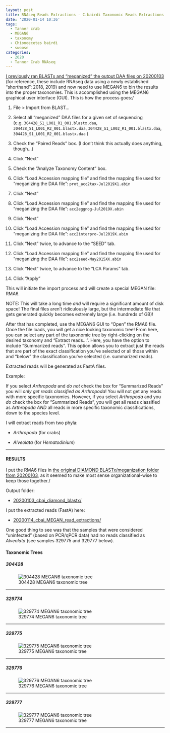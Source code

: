 ```yaml
---
layout: post
title: RNAseq Reads Extractions - C.bairdi Taxonomic Reads Extractions with MEGAN6 on swoose
date: '2020-01-14 10:36'
tags:
  - Tanner crab
  - MEGAN6
  - taxonomy
  - Chionoecetes bairdi
  - swoose
categories:
  - 2020
  - Tanner Crab RNAseq
---
```

[I previously ran BLASTx and "meganized" the output DAA files on 20200103](https://robertslab.github.io/sams-notebook/posts/2020/2020-01-03-Transcriptome-Annotation-C.bairdi-Using-DIAMOND-BLASTx-on-Mox-and-MEGAN6-Meganizer.html) (for reference, these include RNAseq data using a newly established "shorthand": 2018, 2019) and now need to use MEGAN6 to bin the results into the proper taxonomies. This is accomplished using the MEGAN6 graphical user interface (GUI). This is how the process goes:/

1. File > Import from BLAST...

2. Select all "meganized" DAA files for a given set of sequencing (e.g. `304428_S1_L001_R1_001.blastx.daa`, `304428_S1_L001_R2_001.blastx.daa`, `304428_S1_L002_R1_001.blastx.daa`, `304428_S1_L001_R2_001.blastx.daa` )

3. Check the "Paired Reads" box. (I don't think this actually does anything, though...)

4. Click "Next"

5. Check the "Analyze Taxonomy Content" box.

6. Click "Load Accession mapping file" and find the mapping file used for "meganizing the DAA file": `prot_acc2tax-Jul2019X1.abin`

7. Click "Next"

8. Click "Load Accession mapping file" and find the mapping file used for "meganizing the DAA file": `acc2eggnog-Jul2019X.abin`

9. Click "Next"

10. Click "Load Accession mapping file" and find the mapping file used for "meganizing the DAA file": `acc2interpro-Jul2019X.abin`

11. Click "Next" twice, to advance to the "SEED" tab.

12. Click "Load Accession mapping file" and find the mapping file used for "meganizing the DAA file": `acc2seed-May2015XX.abin`

13. Click "Next" twice, to advance to the "LCA Params" tab.

14. Click "Apply"

This will initiate the import process and will create a special MEGAN file: RMA6.

NOTE: This will take a long time _and_ will require a significant amount of disk space! The final files aren't ridiculously large, but the intermediate file that gets generated quickly becomes extremely large (i.e. hundreds of GB)!


After that has completed, use the MEGAN6 GUI to "Open" the RMA6 file. Once the file loads, you will get a nice looking taxonomic tree! From here, you can select any part of the taxonomic tree by right-clicking on the desired taxonomy and "Extract reads...". Here, you have the option to include "Summarized reads". This option allows you to extract just the reads that are part of the exact classification you've selected or all those within and "below" the classification you've selected (i.e. summarized reads).

Extracted reads will be generated as FastA files.

Example:

If you select _Arthropoda_ and _do not_ check the box for "Summarized Reads" you will _only get reads classified as Arthropoda_! You will not get any reads with more specific taxonomies. However, if you select _Arthropoda_ and you _do_ check the box for "Summarized Reads", you will get all reads classified as _Arthropoda_ _AND_ all reads in more specific taxonomic classifications, down to the species level.

I will extract reads from two phyla:

- _Arthropoda_ (for crabs)

- _Alveolata_ (for _Hematodinium_)

---

#### RESULTS

I put the RMA6 files in [the original DIAMOND BLASTx/meganization folder from 20200103](https://robertslab.github.io/sams-notebook/posts/2020/2020-01-03-Transcriptome-Annotation-C.bairdi-Using-DIAMOND-BLASTx-on-Mox-and-MEGAN6-Meganizer.html), as it seemed to make most sense organizational-wise to keep those together./

Output folder:

- [20200103_cbai_diamond_blastx/](https://gannet.fish.washington.edu/Atumefaciens/20200103_cbai_diamond_blastx/)


I put the extracted reads (FastA) here:

- [20200114_cbai_MEGAN_read_extractions/](https://gannet.fish.washington.edu/Atumefaciens/20200114_cbai_MEGAN_read_extractions/)


One good thing to see was that the samples that were considered "uninfected" (based on PCR/qPCR data) had no reads classified as _Alveolata_ (see samples 329775 and 329777 below).


#### Taxonomic Trees

##### 304428

![304428 MEGAN6 taxonomic tree](https://github.com/RobertsLab/sams-notebook/blob/master/images/screencaps/20200103_cbai_diamond_blastx_MEGAN_import_304428.png?raw=true)

---

##### 329774

![329774 MEGAN6 taxonomic tree](https://github.com/RobertsLab/sams-notebook/blob/master/images/screencaps/20200103_cbai_diamond_blastx_MEGAN_import_329774.png?raw=true)

---

##### 329775

![329775 MEGAN6 taxonomic tree](https://github.com/RobertsLab/sams-notebook/blob/master/images/screencaps/20200103_cbai_diamond_blastx_MEGAN_import_329775.png?raw=true)

---

##### 329776

![329776 MEGAN6 taxonomic tree](https://github.com/RobertsLab/sams-notebook/blob/master/images/screencaps/20200103_cbai_diamond_blastx_MEGAN_import_329776.png?raw=true)

---

##### 329777

![329777 MEGAN6 taxonomic tree](https://github.com/RobertsLab/sams-notebook/blob/master/images/screencaps/20200103_cbai_diamond_blastx_MEGAN_import_329777.png?raw=true)

---
